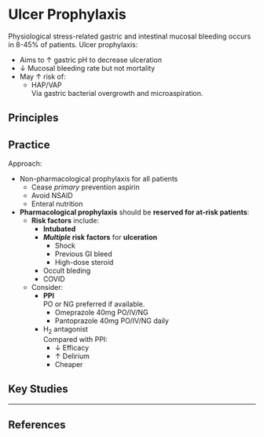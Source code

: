 # Ulcer Prophylaxis

Physiological stress-related gastric and intestinal mucosal bleeding occurs in 8-45% of patients. Ulcer prophylaxis:

* Aims to ↑ gastric pH to decrease ulceration
* ↓ Mucosal bleeding rate but not mortality
* May ↑ risk of:
	* HAP/VAP\
	Via gastric bacterial overgrowth and microaspiration.


## Principles


## Practice

Approach:

* Non-pharmacological prophylaxis for all patients
	* Cease *primary* prevention aspirin
	* Avoid NSAID
	* Enteral nutrition
* **Pharmacological prophylaxis** should be **reserved for at-risk patients**:
	* **Risk factors** include:
		* **Intubated**
		* ***Multiple* risk factors** for **ulceration**
			* Shock
			* Previous GI bleed
			* High-dose steroid
		* Occult bleding
		* COVID
	* Consider:
		* **PPI**\
		PO or NG preferred if available.
			* Omeprazole 40mg PO/IV/NG
			* Pantoprazole 40mg PO/IV/NG daily
		* H~2~ antagonist\
		Compared with PPI:
			* ↓ Efficacy
			* ↑ Delirium
			* Cheaper


## Key Studies

---

## References

